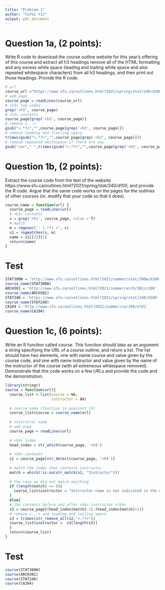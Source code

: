 ---
title: "Problem 1"
author: "Yufei Yin"
output: pdf_document
---

# Question 1a, (2 points): 

Write R code to download the course outline website for this year's offering of this course and extract all h3 headings 
remove all of the HTML formatting and any excess white space (leading and trailing white space and also repeated whitespace characters) from all h3 headings, and then print out those headings. Provide the R code.

```{r}
# url
course_url ="https://www.sfu.ca/outlines.html?2021/spring/stat/240/d100"
# web page
course_page = readLines(course_url)
# <h3> tag index
grep('<h3', course_page)
# <h3> contents
course_page[grep('<h3', course_page)]
# remove <...>
gsub("<.*?>","",course_page[grep('<h3', course_page)])
# remove leading and trailing space
trimws(gsub("<.*?>","",course_page[grep('<h3', course_page)]))
# remove repeated whitespace if there are any
gsub("/w+"," ",trimws(gsub("<.*?>","",course_page[grep('<h3', course_page)])))
```

\newpage

# Question 1b, (2 points): 

Extract the course code from the text of the website https://www.sfu.ca/outlines.html?2021/spring/stat/240/d100, and provide the R code. Argue that the same code works on the pages for the outlines of other courses (or, modify that your code so that it does).
```{r}
course_name = function(url) {
  course_page = readLines(url)
  # <h1> contents
  s = grep('<h1', course_page, value = T)
  # match
  m = regexec('- (.*?) <', s)
  s1 = regmatches(s, m) 
  name = s1[[2]][2]
  return(name)
}
```

# Test
```{r}
STAT300W = 'http://www.sfu.ca/outlines.html?2021/summer/stat/300w/d100'
course_name(STAT300W)
ARCH301 = 'http://www.sfu.ca/outlines.html?2021/summer/arch/301/c100'
course_name(ARCH301)
STAT240 = 'https://www.sfu.ca/outlines.html?2021/spring/stat/240/d100'
course_name(STAT240)
CA104 = 'http://www.sfu.ca/outlines.html?2021/summer/ca/104/ol01'
course_name(CA104)
```


\newpage

# Question 1c, (6 points): 

Write an R function called course. This function should take as an argument a string specifying the URL of a course outline, and return a list. The list should have two elements, one with name course and value given by the course code, and one with name instructor and value given by the name of the instructor of the course (with all extreneous whitespace removed). Demonstrate that this code works on a few URLs and provide the code and the demonstration.

```{r}
library(stringr)
course = function(url){
  course_list = list(course = NA,
                     instructor = NA)
  
  # course name (function in quesiont 1b)
  course_list$course = course_name(url)
  
  # instructor name
  # web page
  course_page = readLines(url)
  
  # <h4> index
  head_index = str_which(course_page, '<h4')
  
  # <h4> contents
  s1 = course_page[str_detect(course_page, '<h4')]
  
  # match the index that contains instructor
  match = which(!is.na(str_match(s1, "Instructor")))
  
  # the case we did not match anything
  if (length(match) == 0){
    course_list$instructor = "Instructor name is not indicated in the web page"
  }
  else{
  # the contents before and after <h4> instructor </h4>
  s2 = course_page[(head_index[match]-1):(head_index[match]+1)]
  # remove <...> and leading and tailing space
  s3 = trimws(str_remove_all(s2,"<.*?>"))
  course_list$instructor =  s3[length(s3)]
  }
  return(course_list)
}
```

# Test
```{r}
course(STAT300W)
course(ARCH301)
course(STAT240)
course(CA104)
```

